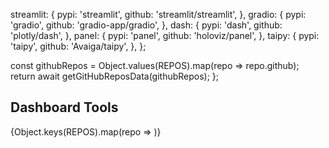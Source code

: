 
  streamlit: {
    pypi: 'streamlit',
    github: 'streamlit/streamlit',
  },
  gradio: {
    pypi: 'gradio',
    github: 'gradio-app/gradio',
  },
  dash: {
    pypi: 'dash',
    github: 'plotly/dash',
  },
  panel: {
    pypi: 'panel',
    github: 'holoviz/panel',
  },
  taipy: {
    pypi: 'taipy',
    github: 'Avaiga/taipy',
  },
};

  const githubRepos = Object.values(REPOS).map(repo => repo.github);
  return await getGitHubReposData(githubRepos);
};

## Dashboard Tools
<ReposTable />
{Object.keys(REPOS).map(repo => <LibBlock repo={repo} REPOS={REPOS} />)}
